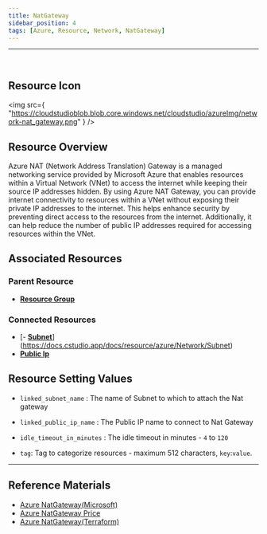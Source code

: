 ```yaml
---
title: NatGateway
sidebar_position: 4
tags: [Azure, Resource, Network, NatGateway]
---
```


<hr />
<br />

## Resource Icon

<img
    src={
        "https://cloudstudioblob.blob.core.windows.net/cloudstudio/azureImg/network-nat_gateway.png"
    }
/>

## Resource Overview

Azure NAT (Network Address Translation) Gateway is a managed networking service provided by Microsoft Azure that enables resources within a Virtual Network (VNet) to access the internet while keeping their source IP addresses hidden. 
By using Azure NAT Gateway, you can provide internet connectivity to resources within a VNet without exposing their private IP addresses to the internet. 
This helps enhance security by preventing direct access to the resources from the internet. 
Additionally, it can help reduce the number of public IP addresses required for accessing resources within the VNet.

## Associated Resources

### Parent Resource

-   [**Resource Group**](https://docs.cstudio.app/docs/resource/azure/Base/ResourceGroup)

### Connected Resources

-   [- [**Subnet**](https://docs.cstudio.app/docs/resource/azure/Network/Subnet)](https://docs.cstudio.app/docs/resource/azure/Network/Subnet)
-   [**Public Ip**](https://docs.cstudio.app/docs/resource/azure/Network/PublicIp)

## Resource Setting Values

-   `linked_subnet_name` : The name of Subnet to which to attach the Nat gateway

-   `linked_public_ip_name` : The Public IP name to connect to Nat Gateway

-   `idle_timeout_in_minutes` : The idle timeout in minutes - `4` to `120`

-   `tag`: Tag to categorize resources - maximum 512 characters, `key`:`value`.

---

## Reference Materials

-   [Azure NatGateway(Microsoft)](https://learn.microsoft.com/en-us/azure/virtual-network/nat-gateway/nat-overview)
-   [Azure NatGateway Price](https://azure.microsoft.com/en-us/pricing/details/virtual-network/)
-   [Azure NatGateway(Terraform)](https://registry.terraform.io/providers/hashicorp/azurerm/latest/docs/resources/nat_gateway)
